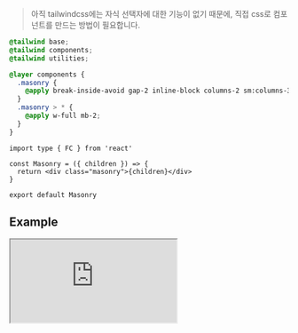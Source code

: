 > 아직 tailwindcss에는 자식 선택자에 대한 기능이 없기 때문에, 직접 css로 컴포넌트를 만드는 방법이 필요합니다.

```css title="tailwind css file"
@tailwind base;
@tailwind components;
@tailwind utilities;

@layer components {
  .masonry {
    @apply break-inside-avoid gap-2 inline-block columns-2 sm:columns-3 md:columns-4 lg:columns-4 xl:columns-6 2xl:columns-7;
  }
  .masonry > * {
    @apply w-full mb-2;
  }
}
```

```tsx title="components/Masonry/index.tsx"
import type { FC } from 'react'

const Masonry = ({ children }) => {
  return <div class="masonry">{children}</div>
}

export default Masonry
```

## Example

<iframe
  src="https://codesandbox.io/embed/blog-v4-ub7ie?fontsize=14&hidenavigation=1&initialpath=%2Fmasonry&theme=dark&view=preview"
  style={{
    width: '100%',
    height: 500,
    border: 0,
    borderRadius: 4,
    overflow: 'hidden'
  }}
  title="Blog-v4"
  allow="accelerometer; ambient-light-sensor; camera; encrypted-media; geolocation; gyroscope; hid; microphone; midi; payment; usb; vr; xr-spatial-tracking"
  sandbox="allow-forms allow-modals allow-popups allow-presentation allow-same-origin allow-scripts"
></iframe>
